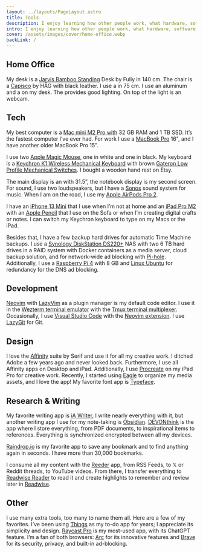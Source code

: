 ```yaml
---
layout: ../layouts/PageLayout.astro
title: Tools
description: I enjoy learning how other people work, what hardware, software, tools, and gadgets they use. On this page, I present my tools.
intro: I enjoy learning how other people work, what hardware, software, tools, and gadgets they use. On this page, I present my tools.
cover: /assets/images/cover/home-office.webp
backLink: /
---
```



## Home Office

My desk is a [Jarvis Bamboo Standing](https://www.fully.com/standing-desks/jarvis/jarvis-adjustable-height-desk-bamboo.html) Desk by Fully in 140 cm. The chair is a [Capisco](https://www.fully.com/chairs/for-standing-desks/hag-capisco-chair.html) by HÅG with black leather. I use a <ProductLink asin="B07PXDSSZP" text="black leather desk pad" /> in 75 cm. I use an aluminum <ProductLink asin="B01F01DRW6" text="MacBook stand" /> and a <ProductLink asin="B01M8HGTX8" text="bamboo book rest" /> on my desk. The <ProductLink asin="B07GGVNXSW" text="BenQ Screenbar Plus" /> provides good lighting. On top of the light is an <ProductLink asin="B09MFMTMPD" text="Anker PowerConf C200" /> webcam.

## Tech

My best computer is a [Mac mini M2 Pro with](https://www.apple.com/mac-mini/) 32 GB RAM and 1 TB SSD. It’s the fastest computer I’ve ever had. For work I use a [MacBook Pro](https://www.apple.com/macbook-pro/) 16", and I have another older MacBook Pro 15".

I use two [Apple Magic Mouse](https://www.apple.com/shop/product/MK2E3AM/A/magic-mouse-white-multi-touch-surface), one in white and one in black. My keyboard is a [Keychron K1 Wireless Mechanical Keyboard](https://www.keychron.com/products/keychron-k1-wireless-mechanical-keyboard) with brown [Gateron Low Profile Mechanical Switches](https://www.keychron.com/products/low-profile-gateron-mechanical-switch-set). I bought a wooden hand rest on Etsy.

The main display is an <ProductLink asin="B08FBH1V9R" text="LG 4K monitor" /> with 31.5”, the notebook display is my second screen. For sound, I use two <ProductLink asin="B07VVP8BGD" text="Creative Pebble" /> loudspeakers, but I have a [Sonos](https://www.sonos.com/) sound system for music. When I am on the road, I use my [Apple AirPods Pro 2](https://www.apple.com/airpods-pro/).

I have an [iPhone 13 Mini](https://www.apple.com/shop/buy-iphone/iphone-13) that I use when I’m not at home and an [iPad Pro M2](https://www.apple.com/ipad-pro/) with an [Apple Pencil](https://www.apple.com/apple-pencil/) that I use on the Sofa or when I’m creating digital crafts or notes. I can switch my Keychron keyboard to type on my Macs or the iPad.

Besides that, I have a few backup hard drives for automatic Time Machine backups. I use a [Synology DiskStation DS220+](https://www.synology.com/en-us/products/DS220+) NAS with two 6 TB hard drives in a RAID system with Docker containers as a media server, cloud backup solution, and for network-wide ad blocking with [Pi-hole](https://pi-hole.net/). Additionally, I use a [Raspberry Pi 4](https://www.raspberrypi.com/products/raspberry-pi-4-model-b/) with 8 GB and [Linux Ubuntu](https://ubuntu.com/) for redundancy for the DNS ad blocking.

## Development

[Neovim](https://neovim.io/) with [LazyVim](https://www.lazyvim.org/) as a plugin manager is my default code editor. I use it in the [Wezterm terminal emulator](https://wezfurlong.org/wezterm/) with the [Tmux terminal multiplexer](https://tmux.github.io/). Occasionally, I use [Visual Studio Code](https://code.visualstudio.com/) with the [Neovim extension](https://marketplace.visualstudio.com/items?itemName=asvetliakov.vscode-neovim). I use [LazyGit](https://github.com/jesseduffield/lazygit) for Git.

<Toolbox tools={development} />

## Design

I love the [Affinity](https://affinity.serif.com/) suite by Serif and use it for all my creative work. I ditched Adobe a few years ago and never looked back. Furthermore, I use all Affinity apps on Desktop and iPad. Additionally, I use [Procreate](https://procreate.com/) on my iPad Pro for creative work. Recently, I started using [Eagle](https://eagle.cool/) to organize my media assets, and I love the app! My favorite font app is [Typeface](https://typefaceapp.com/).

<Toolbox tools={design} />

## Research & Writing

My favorite writing app is [iA Writer](https://ia.net/writer), I write nearly everything with it, but another writing app I use for my note-taking is [Obsidian](https://obsidian.md/). [DEVONthink](https://www.devontechnologies.com/apps/devonthink) is the app where I store everything, from PDF documents, to inspirational items to references. Everything is synchronized encrypted between all my devices.

[Raindrop.io](https://raindrop.io/) is my favorite app to save any bookmark and to find anything again in seconds. I have more than 30,000 bookmarks.

I consume all my content with the [Reeder](https://reeder.app/) app, from RSS Feeds, to 𝕏 or Reddit threads, to YouTube videos. From there, I transfer everything to [Readwise Reader](https://readwise.io/read) to read it and create highlights to remember and review later in [Readwise](https://readwise.io/i/stefan805).

<Toolbox tools={research} />

## Other

I use many extra tools, too many to name them all. Here are a few of my favorites. I’ve been using [Things](https://culturedcode.com/things/) as my to-do app for years; I appreciate its simplicity and design. [Raycast Pro](https://www.raycast.com/pro) is my most-used app, with its ChatGPT feature. I’m a fan of both browsers: [Arc](https://arc.net/gift/3a2fd063) for its innovative features and [Brave](https://brave.com/) for its security, privacy, and built-in ad-blocking.

<Toolbox tools={other} />
